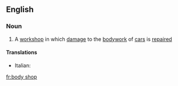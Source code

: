 ==English==

===Noun===
{{en-noun|sg=[[body]] [[shop]]}}

# A [[workshop]] in which [[damage]] to the [[bodywork]] of [[car]]s is [[repair]]ed

====Translations====
{{trans-top|body shop}}
*Italian: {{t|it|carrozzeria|f}}
{{trans-mid}}

{{trans-bottom}}

[[fr:body shop]]